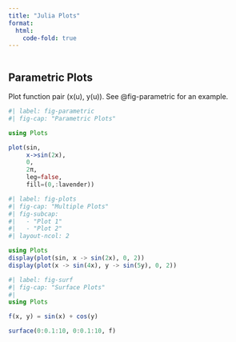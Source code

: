 ```yaml
---
title: "Julia Plots"
format:
  html:
    code-fold: true
---
```


```r
```

## Parametric Plots

Plot function pair (x(u), y(u)). 
See @fig-parametric for an example.


```julia
#| label: fig-parametric
#| fig-cap: "Parametric Plots"

using Plots

plot(sin, 
     x->sin(2x), 
     0, 
     2π, 
     leg=false, 
     fill=(0,:lavender))
```

```julia
#| label: fig-plots
#| fig-cap: "Multiple Plots"
#| fig-subcap:
#|   - "Plot 1"
#|   - "Plot 2"
#| layout-ncol: 2

using Plots
display(plot(sin, x -> sin(2x), 0, 2))
display(plot(x -> sin(4x), y -> sin(5y), 0, 2))
```


```julia
#| label: fig-surf
#| fig-cap: "Surface Plots"
#| 
using Plots

f(x, y) = sin(x) + cos(y)

surface(0:0.1:10, 0:0.1:10, f)
```

